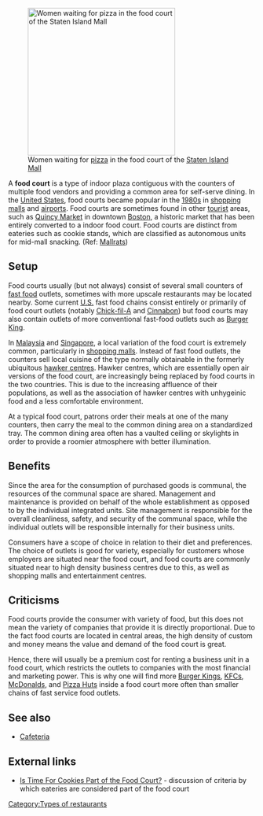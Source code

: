 [[Image:DSCN3770 simallfoodcourtpizzeriayoungwomen e.JPG|300px|right|thumb|Women waiting for [[pizza]] in the food court of the [[Staten Island Mall]]]]

A '''food court''' is a type of indoor plaza contiguous with the counters of multiple food vendors and providing a common area for self-serve dining. In the [[United States]], food courts became popular in the [[1980s]] in [[shopping mall]]s and [[airport]]s. Food courts are sometimes found in other [[tourism|tourist]] areas, such as [[Quincy Market]] in downtown [[Boston, Massachusetts|Boston]], a historic market that has been entirely converted to a indoor food court. Food courts are distinct from eateries such as cookie stands, which are classified as autonomous units for mid-mall snacking. (Ref: [[Mallrats]])


==Setup==

Food courts usually (but not always) consist of several small counters of [[fast food]] outlets, sometimes with more upscale restaurants may be located nearby.  Some current [[United States|U.S.]] fast food chains consist entirely or primarily of food court outlets (notably [[Chick-fil-A]] and [[Cinnabon]]) but food courts may also contain outlets of more conventional fast-food outlets such as [[Burger King]]. 

In [[Malaysia]] and [[Singapore]], a local variation of the food court is extremely common, particularly in [[shopping mall]]s. Instead of fast food outlets, the counters sell local cuisine of the type normally obtainable in the formerly ubiquitous [[hawker centre]]s. Hawker centres, which are essentially open air versions of the food court, are increasingly being replaced by food courts in the two countries. This is due to the increasing affluence of their populations, as well as the association of hawker centres with unhygeinic food and a less comfortable environment.

At a typical food court, patrons order their meals at one of the many counters, then carry the meal to the common dining area on a standardized tray. The common dining area often has a vaulted ceiling or skylights in order to provide a roomier atmosphere with better illumination.

==Benefits==

Since the area for the consumption of purchased goods is communal, the resources of the communal space are shared. Management and maintenance is provided on behalf of the whole establishment as opposed to by the individual integrated units. Site management is responsible for the overall cleanliness, safety, and security of the communal space, while the individual outlets will be responsible internally for their business units.

Consumers have a scope of choice in relation to their diet and preferences. The choice of outlets is good for variety, especially for customers whose employers are situated near the food court, and food courts are commonly situated near to high density business centres due to this, as well as shopping malls and entertainment centres.

==Criticisms==

Food courts provide the consumer with variety of food, but this does not mean the variety of companies that provide it is directly proportional. Due to the fact food courts are located in central areas, the high density of custom and money means the value and demand of the food court is great.

Hence, there will usually be a premium cost for renting a business unit in a food court, which restricts the outlets to companies with the most financial and marketing power. This is why one will find more [[Burger King]]s, [[KFC]]s, [[McDonalds]], and [[Pizza Hut]]s inside a food court more often than smaller chains of fast service food outlets.

==See also==
* [[Cafeteria]]

==External links==

* [http://www.framingbusiness.net/timeforcookies.htm Is Time For Cookies Part of the Food Court?] - discussion of criteria by which eateries are considered part of the food court

[[Category:Types of restaurants]]